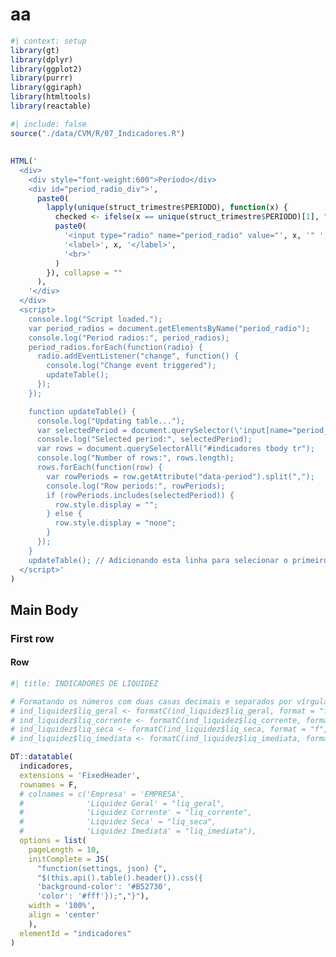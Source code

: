 # aa
```r
#| context: setup
library(gt)
library(dplyr)
library(ggplot2)
library(purrr)
library(ggiraph)
library(htmltools)
library(reactable)
```

```r
#| include: false
source("./data/CVM/R/07_Indicadores.R")

```

## {.sidebar}

```r
HTML('
  <div>
    <div style="font-weight:600">Período</div>
    <div id="period_radio_div">',
      paste0(
        lapply(unique(struct_trimestre$PERIODO), function(x) {
          checked <- ifelse(x == unique(struct_trimestre$PERIODO)[1], "checked", "")
          paste0(
            '<input type="radio" name="period_radio" value="', x, '" ', checked, '>',
            '<label>', x, '</label>',
            '<br>'
          )
        }), collapse = ""
      ),
    '</div>
  </div>
  <script>
    console.log("Script loaded.");
    var period_radios = document.getElementsByName("period_radio");
    console.log("Period radios:", period_radios);
    period_radios.forEach(function(radio) {
      radio.addEventListener("change", function() {
        console.log("Change event triggered");
        updateTable();
      });
    });

    function updateTable() {
      console.log("Updating table...");
      var selectedPeriod = document.querySelector(\'input[name="period_radio"]:checked\').value;
      console.log("Selected period:", selectedPeriod);
      var rows = document.querySelectorAll("#indicadores tbody tr");
      console.log("Number of rows:", rows.length);
      rows.forEach(function(row) {
        var rowPeriods = row.getAttribute("data-period").split(",");
        console.log("Row periods:", rowPeriods);
        if (rowPeriods.includes(selectedPeriod)) {
          row.style.display = "";
        } else {
          row.style.display = "none";
        }
      });
    }
    updateTable(); // Adicionando esta linha para selecionar o primeiro período inicialmente
  </script>'
)


```

## Main Body

### First row {height="70%"}

#### Row {.tabset}



```r
#| title: INDICADORES DE LIQUIDEZ

# Formatando os números com duas casas decimais e separados por vírgula
# ind_liquidez$liq_geral <- formatC(ind_liquidez$liq_geral, format = "f", digits = 2, decimal.mark = ",", big.mark = ".", width = NULL)
# ind_liquidez$liq_corrente <- formatC(ind_liquidez$liq_corrente, format = "f", digits = 2, decimal.mark = ",", big.mark = ".", width = NULL)
# ind_liquidez$liq_seca <- formatC(ind_liquidez$liq_seca, format = "f", digits = 2, decimal.mark = ",", big.mark = ".", width = NULL)
# ind_liquidez$liq_imediata <- formatC(ind_liquidez$liq_imediata, format = "f", digits = 2, decimal.mark = ",", big.mark = ".", width = NULL)

DT::datatable(
  indicadores, 
  extensions = 'FixedHeader',
  rownames = F,
  # colnames = c('Empresa' = 'EMPRESA',
  #              'Liquidez Geral' = "liq_geral", 
  #              'Liquidez Corrente' = "liq_corrente",
  #              'Liquidez Seca' = "liq_seca",
  #              'Liquidez Imediata' = "liq_imediata"),
  options = list(
    pageLength = 10,
    initComplete = JS(
      "function(settings, json) {",
      "$(this.api().table().header()).css({
      'background-color': '#B52730', 
      'color': '#fff'});","}"),
    width = '100%',
    align = 'center'
    ),
  elementId = "indicadores"
)


```

